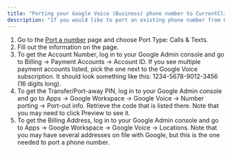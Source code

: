 ```yaml
---
title: "Porting your Google Voice (Business) phone number to CurrentClient"
description: "If you would like to port an existing phone number from Google Voice (Business) to CurrentClient, follow these steps:"
---
```


1. Go to the [<u>Port a number</u>](https://app.currentclient.com/app/settings/port-number) page and choose Port Type: Calls & Texts.
2. Fill out the information on the page.
3. To get the Account Number, log in to your Google Admin console and go to Billing -\> Payment Accounts -\> Account ID. If you see multiple payment accounts listed, pick the one next to the Google Voice subscription. It should look something like this: 1234-5678-9012-3456 (16 digits long).
4. To get the Transfer/Port-away PIN, log in to your Google Admin console and go to Apps -\> Google Workspace -\> Google Voice -\> Number porting -\> Port-out info. Retrieve the code that is listed there. Note that you may need to click Preview to see it.
5. To get the Billing Address, log in to your Google Admin console and go to Apps -\> Google Workspace -\> Google Voice -\> Locations. Note that you may have several addresses on file with Google, but this is the one needed to port a phone number.
